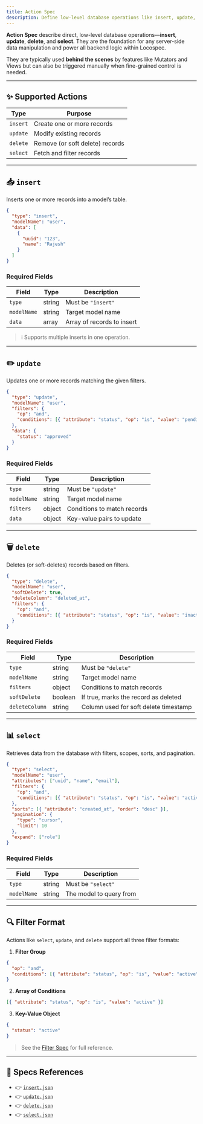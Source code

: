 ```yaml
---
title: Action Spec
description: Define low-level database operations like insert, update, delete, and select in a consistent format.
---
```


**Action Spec** describe direct, low-level database operations—**insert**, **update**, **delete**, and **select**. They are the foundation for any server-side data manipulation and power all backend logic within Locospec.

They are typically used **behind the scenes** by features like Mutators and Views but can also be triggered manually when fine-grained control is needed.

---

## ✨ Supported Actions

| Type     | Purpose                         |
| -------- | ------------------------------- |
| `insert` | Create one or more records      |
| `update` | Modify existing records         |
| `delete` | Remove (or soft delete) records |
| `select` | Fetch and filter records        |

---

## 📥 `insert`

Inserts one or more records into a model’s table.

```json
{
  "type": "insert",
  "modelName": "user",
  "data": [
    {
      "uuid": "123",
      "name": "Rajesh"
    }
  ]
}
```

### Required Fields

| Field       | Type   | Description                |
| ----------- | ------ | -------------------------- |
| `type`      | string | Must be `"insert"`         |
| `modelName` | string | Target model name          |
| `data`      | array  | Array of records to insert |

> ℹ️ Supports multiple inserts in one operation.

---

## ✏️ `update`

Updates one or more records matching the given filters.

```json
{
  "type": "update",
  "modelName": "user",
  "filters": {
    "op": "and",
    "conditions": [{ "attribute": "status", "op": "is", "value": "pending" }]
  },
  "data": {
    "status": "approved"
  }
}
```

### Required Fields

| Field       | Type   | Description                 |
| ----------- | ------ | --------------------------- |
| `type`      | string | Must be `"update"`          |
| `modelName` | string | Target model name           |
| `filters`   | object | Conditions to match records |
| `data`      | object | Key-value pairs to update   |

---

## 🗑 `delete`

Deletes (or soft-deletes) records based on filters.

```json
{
  "type": "delete",
  "modelName": "user",
  "softDelete": true,
  "deleteColumn": "deleted_at",
  "filters": {
    "op": "and",
    "conditions": [{ "attribute": "status", "op": "is", "value": "inactive" }]
  }
}
```

### Required Fields

| Field          | Type    | Description                           |
| -------------- | ------- | ------------------------------------- |
| `type`         | string  | Must be `"delete"`                    |
| `modelName`    | string  | Target model name                     |
| `filters`      | object  | Conditions to match records           |
| `softDelete`   | boolean | If true, marks the record as deleted  |
| `deleteColumn` | string  | Column used for soft delete timestamp |

---

## 📊 `select`

Retrieves data from the database with filters, scopes, sorts, and pagination.

```json
{
  "type": "select",
  "modelName": "user",
  "attributes": ["uuid", "name", "email"],
  "filters": {
    "op": "and",
    "conditions": [{ "attribute": "status", "op": "is", "value": "active" }]
  },
  "sorts": [{ "attribute": "created_at", "order": "desc" }],
  "pagination": {
    "type": "cursor",
    "limit": 10
  },
  "expand": ["role"]
}
```

### Required Fields

| Field       | Type   | Description             |
| ----------- | ------ | ----------------------- |
| `type`      | string | Must be `"select"`      |
| `modelName` | string | The model to query from |

---

## 🔍 Filter Format

Actions like `select`, `update`, and `delete` support all three filter formats:

1. **Filter Group**

```json
{
  "op": "and",
  "conditions": [{ "attribute": "status", "op": "is", "value": "active" }]
}
```

2. **Array of Conditions**

```json
[{ "attribute": "status", "op": "is", "value": "active" }]
```

3. **Key-Value Object**

```json
{
  "status": "active"
}
```

> See the [Filter Spec](/specifications/filter-spec) for full reference.

---

## 📎 Specs References

- 👉 [`insert.json`](https://locospec.com/specs/draft-01/database-operations/insert.json)
- 👉 [`update.json`](https://locospec.com/specs/draft-01/database-operations/update.json)
- 👉 [`delete.json`](https://locospec.com/specs/draft-01/database-operations/delete.json)
- 👉 [`select.json`](https://locospec.com/specs/draft-01/database-operations/select.json)
